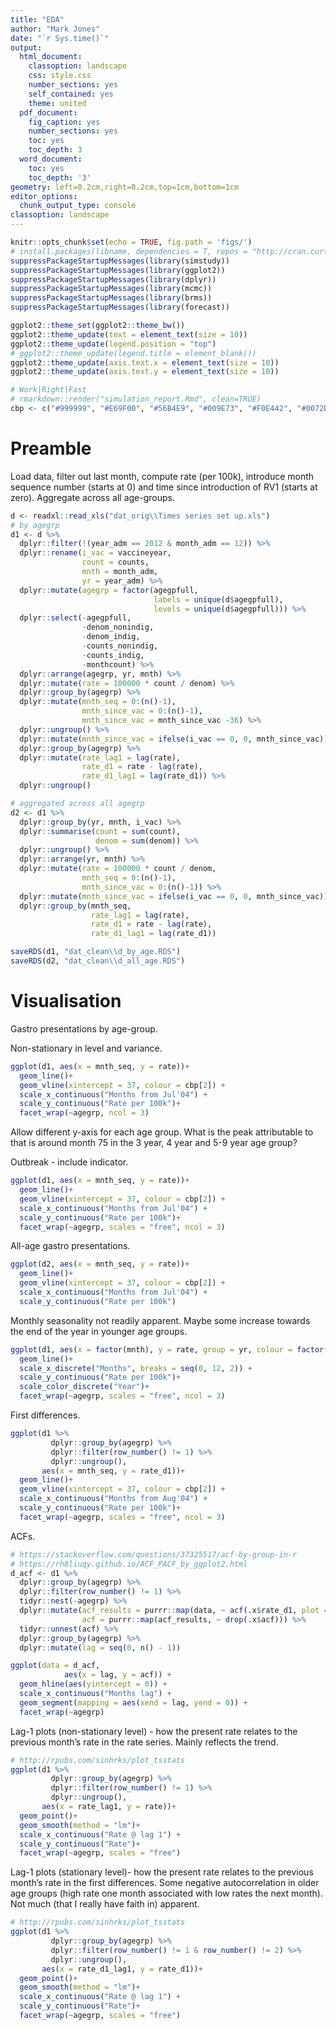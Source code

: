 ```yaml
---
title: "EDA"
author: "Mark Jones"
date: "`r Sys.time()`"
output:
  html_document:
    classoption: landscape
    css: style.css
    number_sections: yes
    self_contained: yes
    theme: united
  pdf_document:
    fig_caption: yes
    number_sections: yes
    toc: yes
    toc_depth: 3
  word_document:
    toc: yes
    toc_depth: '3'
geometry: left=0.2cm,right=0.2cm,top=1cm,bottom=1cm
editor_options:
  chunk_output_type: console
classoption: landscape
---
```


<!--    toc: yes
    toc_float: true -->

<style type="text/css">
.main-container {
  max-width: 1800px;
  margin-left: auto;
  margin-right: auto;
}
</style>

```r
knitr::opts_chunk$set(echo = TRUE, fig.path = 'figs/')
# install.packages(libname, dependencies = T, repos = "http://cran.curtin.edu.au")
suppressPackageStartupMessages(library(simstudy))
suppressPackageStartupMessages(library(ggplot2))
suppressPackageStartupMessages(library(dplyr))
suppressPackageStartupMessages(library(mcmc))
suppressPackageStartupMessages(library(brms))
suppressPackageStartupMessages(library(forecast))

ggplot2::theme_set(ggplot2::theme_bw())
ggplot2::theme_update(text = element_text(size = 10))
ggplot2::theme_update(legend.position = "top")
# ggplot2::theme_update(legend.title = element_blank())
ggplot2::theme_update(axis.text.x = element_text(size = 10))
ggplot2::theme_update(axis.text.y = element_text(size = 10))

# Work|Right|Fast
# rmarkdown::render("simulation_report.Rmd", clean=TRUE)
cbp <- c("#999999", "#E69F00", "#56B4E9", "#009E73", "#F0E442", "#0072B2", "#D55E00", "#CC79A7")


```


# Preamble

Load data, filter out last month, compute rate (per 100k), introduce month sequence number (starts at 0) and time since introduction of RV1 (starts at zero). Aggregate across all age-groups.

```r
d <- readxl::read_xls("dat_orig\\Times series set up.xls")
# by agegrp
d1 <- d %>% 
  dplyr::filter(!(year_adm == 2012 & month_adm == 12)) %>%
  dplyr::rename(i_vac = vaccineyear,
                count = counts,
                mnth = month_adm,
                yr = year_adm) %>%
  dplyr::mutate(agegrp = factor(agegpfull, 
                                labels = unique(d$agegpfull),
                                levels = unique(d$agegpfull))) %>%
  dplyr::select(-agegpfull, 
                -denom_nonindig,
                -denom_indig,
                -counts_nonindig,
                -counts_indig,
                -monthcount) %>%
  dplyr::arrange(agegrp, yr, mnth) %>%
  dplyr::mutate(rate = 100000 * count / denom) %>%
  dplyr::group_by(agegrp) %>%
  dplyr::mutate(mnth_seq = 0:(n()-1),
                mnth_since_vac = 0:(n()-1), 
                mnth_since_vac = mnth_since_vac -36) %>%
  dplyr::ungroup() %>%
  dplyr::mutate(mnth_since_vac = ifelse(i_vac == 0, 0, mnth_since_vac)) %>%
  dplyr::group_by(agegrp) %>%
  dplyr::mutate(rate_lag1 = lag(rate),
                rate_d1 = rate - lag(rate),
                rate_d1_lag1 = lag(rate_d1)) %>%
  dplyr::ungroup()

# aggregated across all agegrp
d2 <- d1 %>% 
  dplyr::group_by(yr, mnth, i_vac) %>%
  dplyr::summarise(count = sum(count),
                   denom = sum(denom)) %>%
  dplyr::ungroup() %>%
  dplyr::arrange(yr, mnth) %>%
  dplyr::mutate(rate = 100000 * count / denom,
                mnth_seq = 0:(n()-1),
                mnth_since_vac = 0:(n()-1)) %>%
  dplyr::mutate(mnth_since_vac = ifelse(i_vac == 0, 0, mnth_since_vac)) %>%
  dplyr::group_by(mnth_seq,
                  rate_lag1 = lag(rate),
                  rate_d1 = rate - lag(rate),
                  rate_d1_lag1 = lag(rate_d1)) 

saveRDS(d1, "dat_clean\\d_by_age.RDS")
saveRDS(d2, "dat_clean\\d_all_age.RDS")
```


# Visualisation

Gastro presentations by age-group. 

Non-stationary in level and variance.

```r
ggplot(d1, aes(x = mnth_seq, y = rate))+
  geom_line()+
  geom_vline(xintercept = 37, colour = cbp[2]) +
  scale_x_continuous("Months from Jul'04") +
  scale_y_continuous("Rate per 100k")+
  facet_wrap(~agegrp, ncol = 3)
```

Allow different y-axis for each age group. What is the peak attributable to that is around month 75 in the 3 year, 4 year and 5-9 year age group? 

Outbreak - include indicator.

```r
ggplot(d1, aes(x = mnth_seq, y = rate))+
  geom_line()+
  geom_vline(xintercept = 37, colour = cbp[2]) +
  scale_x_continuous("Months from Jul'04") +
  scale_y_continuous("Rate per 100k")+
  facet_wrap(~agegrp, scales = "free", ncol = 3)
```

All-age gastro presentations.

```r
ggplot(d2, aes(x = mnth_seq, y = rate))+
  geom_line()+
  geom_vline(xintercept = 37, colour = cbp[2]) +
  scale_x_continuous("Months from Jul'04") +
  scale_y_continuous("Rate per 100k")
```

Monthly seasonality not readily apparent. Maybe some increase towards the end of the year in younger age groups.

```r
ggplot(d1, aes(x = factor(mnth), y = rate, group = yr, colour = factor(yr)))+
  geom_line()+
  scale_x_discrete("Months", breaks = seq(0, 12, 2)) +
  scale_y_continuous("Rate per 100k")+
  scale_color_discrete("Year")+
  facet_wrap(~agegrp, scales = "free", ncol = 3)
```

First differences.

```r
ggplot(d1 %>% 
         dplyr::group_by(agegrp) %>%
         dplyr::filter(row_number() != 1) %>%
         dplyr::ungroup(), 
       aes(x = mnth_seq, y = rate_d1))+
  geom_line()+
  geom_vline(xintercept = 37, colour = cbp[2]) +
  scale_x_continuous("Months from Aug'04") +
  scale_y_continuous("Rate per 100k")+
  facet_wrap(~agegrp, scales = "free", ncol = 3)
```

ACFs.

```r
# https://stackoverflow.com/questions/37325517/acf-by-group-in-r
# https://rh8liuqy.github.io/ACF_PACF_by_ggplot2.html
d_acf <- d1 %>%
  dplyr::group_by(agegrp) %>%
  dplyr::filter(row_number() != 1) %>%
  tidyr::nest(-agegrp) %>%
  dplyr::mutate(acf_results = purrr::map(data, ~ acf(.x$rate_d1, plot = F)),
                acf = purrr::map(acf_results, ~ drop(.x$acf))) %>%
  tidyr::unnest(acf) %>%
  dplyr::group_by(agegrp) %>%
  dplyr::mutate(lag = seq(0, n() - 1))

ggplot(data = d_acf, 
            aes(x = lag, y = acf)) +
  geom_hline(aes(yintercept = 0)) +
  scale_x_continuous("Months lag") +
  geom_segment(mapping = aes(xend = lag, yend = 0)) + 
  facet_wrap(~agegrp)

```

Lag-1 plots (non-stationary level) - how the present rate relates to the previous month's rate in the rate series. Mainly reflects the trend.

```r
# http://rpubs.com/sinhrks/plot_tsstats
ggplot(d1 %>% 
         dplyr::group_by(agegrp) %>%
         dplyr::filter(row_number() != 1) %>%
         dplyr::ungroup(), 
       aes(x = rate_lag1, y = rate))+
  geom_point()+
  geom_smooth(method = "lm")+
  scale_x_continuous("Rate @ lag 1") +
  scale_y_continuous("Rate")+
  facet_wrap(~agegrp, scales = "free")

```

Lag-1 plots (stationary level)- how the present rate relates to the previous month's rate in the first differences. Some negative autocorrelation in older age groups (high rate one month associated with low rates the next month). Not much (that I really have faith in) apparent. 

```r
# http://rpubs.com/sinhrks/plot_tsstats
ggplot(d1 %>% 
         dplyr::group_by(agegrp) %>%
         dplyr::filter(row_number() != 1 & row_number() != 2) %>%
         dplyr::ungroup(), 
       aes(x = rate_d1_lag1, y = rate_d1))+
  geom_point()+
  geom_smooth(method = "lm")+
  scale_x_continuous("Rate @ lag 1") +
  scale_y_continuous("Rate")+
  facet_wrap(~agegrp, scales = "free")

```


